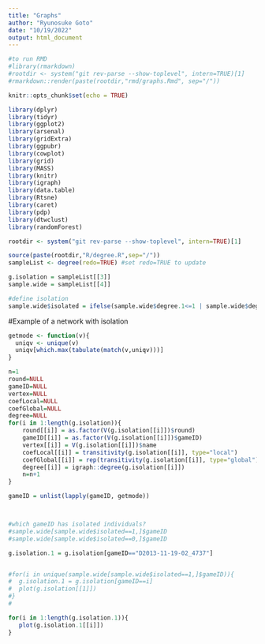 ```yaml
---
title: "Graphs"
author: "Ryunosuke Goto"
date: "10/19/2022"
output: html_document
---
```


```r

#to run RMD
#library(rmarkdown)
#rootdir <- system("git rev-parse --show-toplevel", intern=TRUE)[1]
#rmarkdown::render(paste(rootdir,"rmd/graphs.Rmd", sep="/"))

knitr::opts_chunk$set(echo = TRUE)

library(dplyr)
library(tidyr)
library(ggplot2)
library(arsenal)
library(gridExtra)
library(ggpubr)
library(cowplot)
library(grid)
library(MASS)
library(knitr)
library(igraph)
library(data.table)
library(Rtsne)
library(caret)
library(pdp)
library(dtwclust)
library(randomForest)

rootdir <- system("git rev-parse --show-toplevel", intern=TRUE)[1]

source(paste(rootdir,"R/degree.R",sep="/"))
sampleList <- degree(redo=TRUE) #set redo=TRUE to update

g.isolation = sampleList[[3]]
sample.wide = sampleList[[4]]

#define isolation
sample.wide$isolated = ifelse(sample.wide$degree.1<=1 | sample.wide$degree.2<=1 | sample.wide$degree.3<=1 | sample.wide$degree.4<=1 | sample.wide$degree.5<=1| sample.wide$degree.6<=1 | sample.wide$degree.7<=1 | sample.wide$degree.8<=1 | sample.wide$degree.9<=1 | sample.wide$degree.10<=1, 1, 0)
```
#Example of a network with isolation
```r
getmode <- function(v){
  uniqv <- unique(v)
  uniqv[which.max(tabulate(match(v,uniqv)))]
}

n=1
round=NULL
gameID=NULL
vertex=NULL
coefLocal=NULL
coefGlobal=NULL
degree=NULL
for(i in 1:length(g.isolation)){
    round[[i]] = as.factor(V(g.isolation[[i]])$round)
    gameID[[i]] = as.factor(V(g.isolation[[i]])$gameID)
    vertex[[i]] = V(g.isolation[[i]])$name
    coefLocal[[i]] = transitivity(g.isolation[[i]], type="local")
    coefGlobal[[i]] = rep(transitivity(g.isolation[[i]], type="global"),length(V(g.isolation[[i]])$round))
    degree[[i]] = igraph::degree(g.isolation[[i]])
    n=n+1
}

gameID = unlist(lapply(gameID, getmode))



#which gameID has isolated individuals?
#sample.wide[sample.wide$isolated==1,]$gameID
#sample.wide[sample.wide$isolated==0,]$gameID

g.isolation.1 = g.isolation[gameID=="D2013-11-19-02_4737"]


#for(i in unique(sample.wide[sample.wide$isolated==1,]$gameID)){
#  g.isolation.1 = g.isolation[gameID==i]
#  plot(g.isolation[[1]])
#}
#

for(i in 1:length(g.isolation.1)){
   plot(g.isolation.1[[i]])
}

```

